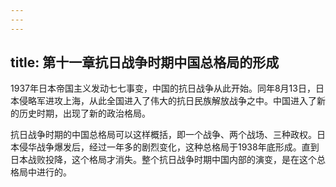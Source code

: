 ```yaml
---
---
---
```

title: 第十一章抗日战争时期中国总格局的形成
---



1937年日本帝国主义发动七七事变，中国的抗日战争从此开始。同年8月13日，日本侵略军进攻上海，从此全国进入了伟大的抗日民族解放战争之中。中国进入了新的历史时期，出现了新的政治格局。

抗日战争时期的中国总格局可以这样概括，即一个战争、两个战场、三种政权。日本侵华战争爆发后，经过一年多的剧烈变化，这种总格局于1938年底形成。直到日本战败投降，这个格局才消失。整个抗日战争时期中国内部的演变，是在这个总格局中进行的。
